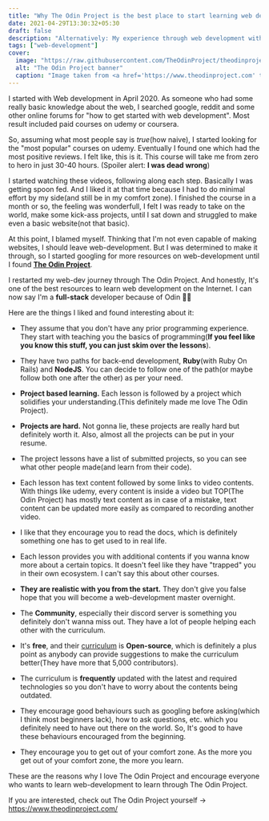 ```yaml
---
title: "Why The Odin Project is the best place to start learning web development"
date: 2021-04-29T13:30:32+05:30
draft: false
description: "Alternatively: My experience through web development with The Odin Project"
tags: ["web-development"]
cover:
  image: "https://raw.githubusercontent.com/TheOdinProject/theodinproject/master/app/assets/images/og-logo.png"
  alt: "The Odin Project banner"
  caption: "Image taken from <a href='https://www.theodinproject.com' target='_blank'>The Odin Project</a>"
---
```


I started with Web development in April 2020. As someone who had some really basic knowledge about the web, I searched google, reddit and some other online forums for "how to get started with web development". Most result included paid courses on udemy or coursera.

So, assuming what most people say is _true_(how naive), I started looking for the "most popular" courses on udemy. Eventually I found one which had the most positive reviews. I felt like, this is it. This course will take me from zero to hero in just 30-40 hours. (Spoiler alert: **I was dead wrong**)

I started watching these videos, following along each step. Basically I was getting spoon fed. And I liked it at that time because I had to do minimal effort by my side(and still be in my comfort zone). I finished the course in a month or so, the feeling was wonderfull, I felt I was ready to take on the world, make some kick-ass projects, until I sat down and struggled to make even a basic website(not that basic).

At this point, I blamed myself. Thinking that I'm not even capable of making websites, I should leave web-development. But I was determined to make it through, so I started googling for more resources on web-development until I found [**The Odin Project**](https://www.theodinproject.com/).

I restarted my web-dev journey through The Odin Project. And honestly, It's one of the best resources to learn web development on the Internet. I can now say I'm a **full-stack** developer because of Odin 🙏🏻

Here are the things I liked and found interesting about it:

- They assume that you don't have any prior programming experience. They start with teaching you the basics of programming(**If you feel like you know this stuff, you can just skim over the lessons**).

- They have two paths for back-end development, **Ruby**(with Ruby On Rails) and **NodeJS**. You can decide to follow one of the path(or maybe follow both one after the other) as per your need.

- **Project based learning.** Each lesson is followed by a project which solidifies your understanding.(This definitely made me love The Odin Project).

- **Projects are hard.** Not gonna lie, these projects are really hard but definitely worth it. Also, almost all the projects can be put in your resume.

- The project lessons have a list of submitted projects, so you can see what other people made(and learn from their code).

- Each lesson has text content followed by some links to video contents. With things like udemy, every content is inside a video but TOP(The Odin Project) has mostly text content as in case of a mistake, text content can be updated more easily as compared to recording another video.

- I like that they encourage you to read the docs, which is definitely something one has to get used to in real life.

- Each lesson provides you with additional contents if you wanna know more about a certain topics. It doesn't feel like they have "trapped" you in their own ecosystem. I can't say this about other courses.

- **They are realistic with you from the start.** They don't give you false hope that you will become a web-development master overnight.

- The **Community**, especially their discord server is something you definitely don't wanna miss out. They have a lot of people helping each other with the curriculum.

- It's **free**, and their [curriculum](https://github.com/TheOdinProject/curriculum) is **Open-source**, which is definitely a plus point as anybody can provide suggestions to make the curriculum better(They have more that 5,000 contributors).

- The curriculum is **frequently** updated with the latest and required technologies so you don't have to worry about the contents being outdated.

- They encourage good behaviours such as googling before asking(which I think most beginners lack), how to ask questions, etc. which you definitely need to have out there on the world. So, It's good to have these behaviours encouraged from the beginning.

- They encourage you to get out of your comfort zone. As the more you get out of your comfort zone, the more you learn.

These are the reasons why I love The Odin Project and encourage everyone who wants to learn web-development to learn through The Odin Project.

If you are interested, check out The Odin Project yourself -> https://www.theodinproject.com/
